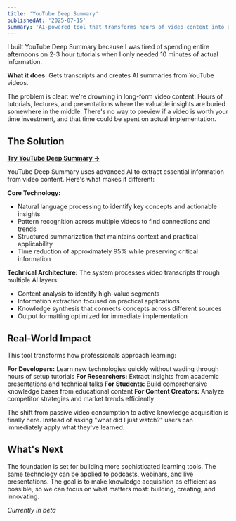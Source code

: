 ```yaml
---
title: 'YouTube Deep Summary'
publishedAt: '2025-07-15'
summary: 'AI-powered tool that transforms hours of video content into actionable insights, helping professionals extract key information that creates real value.'
---
```


I built YouTube Deep Summary because I was tired of spending entire afternoons on 2-3 hour tutorials when I only needed 10 minutes of actual information.

**What it does:** Gets transcripts and creates AI summaries from YouTube videos.

The problem is clear: we're drowning in long-form video content. Hours of tutorials, lectures, and presentations where the valuable insights are buried somewhere in the middle. There's no way to preview if a video is worth your time investment, and that time could be spent on actual implementation.

## The Solution

**[Try YouTube Deep Summary →](https://youtubeds.com)**

YouTube Deep Summary uses advanced AI to extract essential information from video content. Here's what makes it different:

**Core Technology:**
- Natural language processing to identify key concepts and actionable insights
- Pattern recognition across multiple videos to find connections and trends
- Structured summarization that maintains context and practical applicability
- Time reduction of approximately 95% while preserving critical information

**Technical Architecture:**
The system processes video transcripts through multiple AI layers:
- Content analysis to identify high-value segments
- Information extraction focused on practical applications
- Knowledge synthesis that connects concepts across different sources
- Output formatting optimized for immediate implementation

## Real-World Impact

This tool transforms how professionals approach learning:

**For Developers:** Learn new technologies quickly without wading through hours of setup tutorials
**For Researchers:** Extract insights from academic presentations and technical talks
**For Students:** Build comprehensive knowledge bases from educational content
**For Content Creators:** Analyze competitor strategies and market trends efficiently

The shift from passive video consumption to active knowledge acquisition is finally here. Instead of asking "what did I just watch?" users can immediately apply what they've learned.

## What's Next

The foundation is set for building more sophisticated learning tools. The same technology can be applied to podcasts, webinars, and live presentations. The goal is to make knowledge acquisition as efficient as possible, so we can focus on what matters most: building, creating, and innovating.

*Currently in beta* 